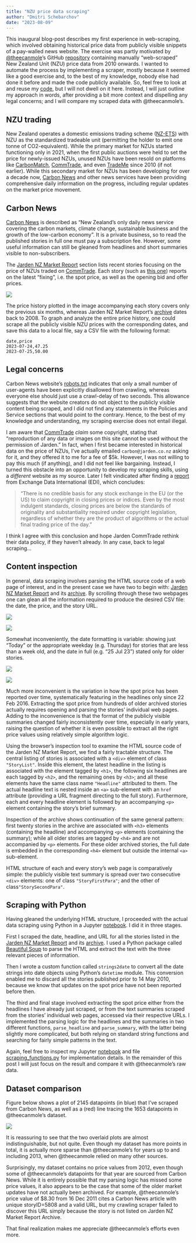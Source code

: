 ```yaml
---
title: "NZU price data scraping"
author: "Dmitri Schebarchov"
date: "2023-08-09"
---
```

 
This inaugural blog-post describes my first experience in web-scraping, which involved obtaining historical price data from publicly visible snippets of a pay-walled news website. The exercise was partly motivated by [@theecanmole](https://github.com/theecanmole)'s GitHub [repository](https://github.com/theecanmole/nzu) containing manually "web-scraped" New Zealand Unit (NZU) price data from 2010 onwards. I wanted to automate the process by implementing a scraper, mostly because it seemed like a good exercise and, to the best of my knowledge, nobody else had done it before and made the code publicly available. So, feel free to look at and reuse my [code](https://github.com/dmitrische/nzu-market/tree/main/price-data-scrape), but I will not dwell on it here. Instead, I will just outline my approach in words, after providing a bit more context and dispelling any legal concerns; and I will compare my scraped data with @theecanmole's.

## NZU trading
New Zealand operates a domestic emissions trading scheme ([NZ-ETS](https://en.wikipedia.org/wiki/New_Zealand_Emissions_Trading_Scheme)) with NZU as the standardized tradeable unit (permitting the holder to emit one tonne of CO2-equivalent). While the primary market for NZUs started functioning only in 2021, when the first public auctions were held to set the price for newly-issued NZUs, unused NZUs have been resold on platforms like [CarbonMatch](https://carbonmatch.co.nz/), [CommTrade](https://www.commtrade.co.nz/), and even [TradeMe](https://www.trademe.co.nz/business-farming-industry/carbon-credits/v-gallery?user_region=100&user_district=0) since 2010 (if not earlier). While this secondary market for NZUs has been developing for over a decade now, [Carbon News](https://www.carbonnews.co.nz/) and other news services have been providing comprehensive daily information on the progress, including regular updates on the market price movement.

## Carbon News

[Carbon News](https://www.carbonnews.co.nz/) is described as "New Zealand’s only daily news service covering the carbon markets, climate change, sustainable business and the growth of the low-carbon economy". It is a private business, so to read the published stories in full one must pay a subscription fee. However, some useful information can still be gleaned from headlines and short summaries visible to non-subscribers.

The [Jarden NZ Market Report](https://www.carbonnews.co.nz/tag.asp?tag=Jarden+NZ+Market+Report) section lists recent stories focusing on the price of NZUs traded on [CommTrade](https://www.commtrade.co.nz/). Each story (such as [this one](https://www.carbonnews.co.nz/story.asp?storyID=28274)) reports on the latest "fixing", i.e. the spot price, as well as the opening bid and offer prices. 

![](../images/001_CarbonNewsStory.png){fig-align="center"}

The price history plotted in the image accompanying each story covers only the previous six months, whereas Jarden NZ Market Report's [archive](https://www.carbonnews.co.nz/tagarchive.asp?tag=Jarden+NZ+Market+Report) dates back to 2008. To graph and analyze the entire price history, one could scrape all the publicly visible NZU prices with the corresponding dates, and save this data to a local file, say a CSV file with the following format:
```
date,price
2023-07-24,47.25
2023-07-25,50.00
```

## Legal concerns

Carbon News website's [robots.txt](https://www.carbonnews.co.nz/robots.txt) indicates that only a small number of user-agents have been explicitly disallowed from crawling, whereas everyone else should just use a crawl-delay of two seconds. This allowance suggests that the website creators do not object to the publicly visible content being scraped, and I did not find any statements in the Policies and Service sections that would point to the contrary. Hence, to the best of my knowledge and understanding, my scraping exercise does not entail illegal. 

I am aware that [CommTrade](https://www.commtrade.co.nz/) *claim* some copyright, stating that "reproduction of any data or images on this site cannot be used without the permission of Jarden." In fact, when I first became interested in historical data on the price of NZUs, I've actually emailed `carbon@jarden.co.nz` asking for it, and they offered it to me for a fee of $5k. However, I was not willing to pay this much (if anything), and I did not feel like bargaining. Instead, I turned this obstacle into an opportunity to develop my scraping skills, using a *different* website as my source. Later I felt vindicated after finding a [report](https://www.exchange-data.com/closing-prices-and-other-stock-exchange-data-copyright-and-competition-law-issues/) from Exchange Data International (EDI), which concludes:

> "There is no credible basis for any stock exchange in the EU (or the US) to claim copyright in closing prices or indices. Even by the most indulgent standards, closing prices are below the standards of originality and substantiality required under copyright legislation, regardless of whether they are the product of algorithms or the actual final trading price of the day."

I think I agree with this conclusion and hope Jarden CommTrade rethink their data policy, if they haven't already. In any case, back to legal scraping...

## Content inspection

In general, data scraping involves parsing the HTML source code of a web page of interest, and in the present case we have two to begin with: [Jarden NZ Market Report](https://www.carbonnews.co.nz/tag.asp?tag=Jarden+NZ+Market+Report) and its [archive](https://www.carbonnews.co.nz/tagarchive.asp?tag=Jarden+NZ+Market+Report). By scrolling through these two webpages one can glean all the information required to produce the desired CSV file: the date, the price, and the story URL. 

::: {layout-nrow=2 layout-valign="center"}
![](../images/001_Report_h1h2.png){fig-align="center"}

![](../images/001_Report_h2h3.png){fig-align="center"}
:::

Somewhat inconveniently, the date formatting is variable: showing just "Today" or the appropriate weekday (e.g. Thursday) for stories that are less than a week old, and the date in full (e.g. "25 Jul 23") stated only for older stories. 

::: {layout-nrow=2 layout-valign="center"}
![](../images/001_Archive_h3.png){fig-align="center"}

![](../images/001_Archive_h3h4.png){fig-align="center"}
:::

Much more inconvenient is the variation in how the spot price has been reported over time, systematically featuring in the headlines only since 22 Feb 2016. Extracting the spot price from hundreds of older archived stories actually requires opening and parsing the stories' individual web pages. Adding to the inconvenience is that the format of the publicly visible summaries changed fairly inconsistently over time, especially in early years, raising the question of whether it is even possible to extract all the right price values using relatively simple algorithm logic.

Using the browser's inspection tool to examine the HTML source code of the Jarden NZ Market Report, we find a fairly tractable structure. The central listing of stories is associated with a `<div>` element of class `"StoryList"`. Inside this element, the latest headline in the listing is associated with the element tagged by `<h1>`, the following six headlines are each tagged by `<h2>`, and the remaining ones by `<h3>`; and all these elements have the same class name `"Headline"` attributed to them. The actual headline text is nested inside an `<a>` sub-element with an `href` attribute (providing a URL fragment directing to the full story). Furthermore, each and every headline element is followed by an accompanying `<p>` element containing the story's brief summary.       

Inspection of the archive shows continuation of the same general pattern: first twenty stories in the archive are associated with `<h3>` elements (containing the headline) and accompanying `<p>` elements (containing the summary); while all older stories are tagged by `<h4>` and are not accompanied by `<p>` elements. For these older archived stories, the full date is embedded in the corresponding `<h4>` element but outside the internal `<a>` sub-element.

HTML structure of each and every story's web page is comparatively simple: the publicly visible text summary is spread over two consecutive `<div>` elements: one of class `"StoryFirstPara"`; and the other of class`"StorySecondPara"`.

## Scraping with Python

Having gleaned the underlying HTML structure, I proceeded with the actual data scraping using Python in a Jupyter [notebook](https://github.com/dmitrische/nzu-market/blob/main/price-data-scrape/data_scraper.ipynb). I did it in three stages. 

First I scraped the date, headline, and URL for all the stories listed in the [Jarden NZ Market Report](https://www.carbonnews.co.nz/tag.asp?tag=Jarden+NZ+Market+Report) and its [archive](https://www.carbonnews.co.nz/tagarchive.asp?tag=Jarden+NZ+Market+Report). I used a Python package called [Beautiful Soup](https://www.crummy.com/software/BeautifulSoup/bs4/doc/) to parse the HTML and extract the text with the three relevant pieces of information. 

Then I wrote a custom function called `strings2date` to convert all the date strings into date objects using Python's `datetime` module. This conversion enabled me to discard all the stories published prior to 14 May 2010, because we know that updates on the spot price have not been reported before then.  

The third and final stage involved extracting the spot price either from the headlines I have already just scraped, or from the text summaries scraped from the stories' individual web pages, accessed via their respective URLs. I implemented the parsing logic for the headlines and the summaries in two different functions, `parse_headline` and `parse_summary`, with the latter being slightly more complicated, but both relying on standard string functions and searching for fairly simple patterns in the text. 

Again, feel free to inspect my Jupyter [notebook](https://github.com/dmitrische/nzu-market/blob/main/price-data-scrape/data_scraper.ipynb) and file [scraping_functions.py](https://github.com/dmitrische/nzu-market/blob/main/price-data-scrape/scraping_functions.py) for implementation details. In the remainder of this post I will just focus on the result and compare it with @theecanmole's raw data. 

## Dataset comparison
Figure below shows a plot of 2145 datapoints (in blue) that I've scraped from Carbon News, as well as a (red) line tracing the 1653 datapoints in @theecanmole's dataset.     

![](../images/001_nzu_price.svg){fig-align="center"}

It is reassuring to see that the two overlaid plots are almost indistinguishable, but not quite. Even though my dataset has more points in total, it is actually more sparse than @theecanmole's for years up to and including 2013, when @theecanmole relied on many other sources. 

Surprisingly, my dataset contains no price values from 2012, even though some of @theecanmole's datapoints for that year are sourced from Carbon News. While it is entirely possible that my parsing logic has missed some price values, it also appears to be the case that some of the older market updates have not actually been archived. For example, @theecanmole's price value of $8.30 from 16 Dec 2011 cites a Carbon News article with unique storyID=5808 and a valid URL, but my crawling scraper failed to discover this URL simply because the story is not listed on Jarden NZ Market Report Archive. 

That final realization makes me appreciate @theecanmole's efforts even more.